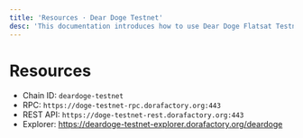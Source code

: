 ```yaml
---
title: 'Resources · Dear Doge Testnet'
desc: 'This documentation introduces how to use Dear Doge Flatsat Testnet to deploy and simulate applications running in space orbit.'
---
```



# Resources

- Chain ID: `deardoge-testnet`
- RPC: `https://doge-testnet-rpc.dorafactory.org:443`
- REST API: `https://doge-testnet-rest.dorafactory.org:443`
- Explorer: https://deardoge-testnet-explorer.dorafactory.org/deardoge
